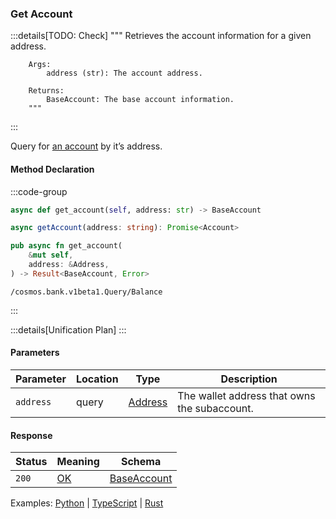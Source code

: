 ### Get Account

:::details[TODO: Check]
        """
        Retrieves the account information for a given address.

        Args:
            address (str): The account address.

        Returns:
            BaseAccount: The base account information.
        """
:::

Query for [an account] by it’s address.

[an account]: https://github.com/cosmos/cosmos-sdk/tree/main/x/auth#account-1

#### Method Declaration

:::code-group

```python [Python]
async def get_account(self, address: str) -> BaseAccount
```

```typescript [TypeScript]
async getAccount(address: string): Promise<Account>
```

```rust [Rust]
pub async fn get_account(
    &mut self,
    address: &Address,
) -> Result<BaseAccount, Error>
```

```url [API]
/cosmos.bank.v1beta1.Query/Balance
```

:::

:::details[Unification Plan]
:::

#### Parameters

| Parameter           | Location | Type               | Description                                                           |
| ------------------- | -------- | ------------------ | --------------------------------------------------------------------- |
| `address`           | query    | [Address]          | The wallet address that owns the subaccount.                          |

#### Response

| Status | Meaning     | Schema         |
| ------ | ----------- | -------------- | 
| `200`  | [OK]        | [BaseAccount]  |

Examples: [Python] | [TypeScript] | [Rust]

[Python]: https://github.com/dydxprotocol/v4-clients/blob/3e8c7e1b960291b7ef273962d374d9934a5c4d33/v4-client-py-v2/examples/validator_get_example.py#L12
[typescript]: https://github.com/dydxprotocol/v4-clients/blob/3e8c7e1b960291b7ef273962d374d9934a5c4d33/v4-client-js/examples/validator_get_example.ts#L9
[Rust]: https://github.com/dydxprotocol/v4-clients/blob/3e8c7e1b960291b7ef273962d374d9934a5c4d33/v4-client-rs/client/examples/validator_get.rs#L32

[Address]: /types/address
[OK]: /types/ok
[BaseAccount]: /types/base_account